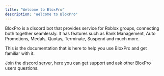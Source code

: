 ```yaml
---
title: "Welcome to BloxPro"
description: "Welcome to BloxPro"
---
```


BloxPro is a discord bot that provides service for Roblox groups, connecting both together seamlessly. It has features such as Rank Management, Auto Promotions, Medals, Quotas, Terminate, Suspend and much more.

This is the documentation that is here to help you use BloxPro and get familiar with it.

Join the [discord server](https://discord.gg/Gcndmxe3QC), here you can get support and ask other BloxPro users questions.